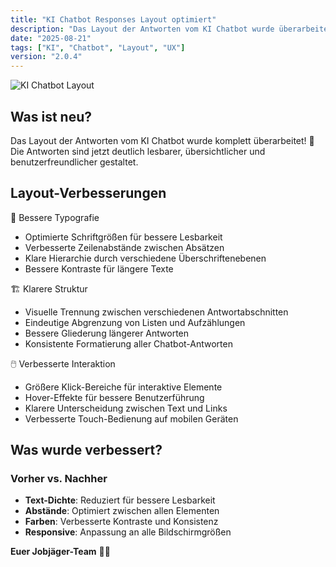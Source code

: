```yaml
---
title: "KI Chatbot Responses Layout optimiert"
description: "Das Layout der Antworten vom KI Chatbot wurde überarbeitet für bessere Lesbarkeit und Benutzerfreundlichkeit"
date: "2025-08-21"
tags: ["KI", "Chatbot", "Layout", "UX"]
version: "2.0.4"
---
```


<img src="/changelog-changelog.png" alt="KI Chatbot Layout" className="w-full rounded-lg border" />

## Was ist neu?

Das Layout der Antworten vom KI Chatbot wurde komplett überarbeitet! 🎨 Die Antworten sind jetzt deutlich lesbarer, übersichtlicher und benutzerfreundlicher gestaltet.

## Layout-Verbesserungen

<Accordion type="multiple" collapsible="true" className="w-full not-prose">
  <AccordionItem value="typografie">
    <AccordionTrigger>📝 Bessere Typografie</AccordionTrigger>
    <AccordionContent className="flex flex-col gap-4 text-balance">
      <ul className="list-disc space-y-2 pl-4">
        <li>Optimierte Schriftgrößen für bessere Lesbarkeit</li>
        <li>Verbesserte Zeilenabstände zwischen Absätzen</li>
        <li>Klare Hierarchie durch verschiedene Überschriftenebenen</li>
        <li>Bessere Kontraste für längere Texte</li>
      </ul>
    </AccordionContent>
  </AccordionItem>
  
  <AccordionItem value="struktur">
    <AccordionTrigger>🏗️ Klarere Struktur</AccordionTrigger>
    <AccordionContent className="flex flex-col gap-4 text-balance">
      <ul className="list-disc space-y-2 pl-4">
        <li>Visuelle Trennung zwischen verschiedenen Antwortabschnitten</li>
        <li>Eindeutige Abgrenzung von Listen und Aufzählungen</li>
        <li>Bessere Gliederung längerer Antworten</li>
        <li>Konsistente Formatierung aller Chatbot-Antworten</li>
      </ul>
    </AccordionContent>
  </AccordionItem>
  
  <AccordionItem value="interaktion">
    <AccordionTrigger>🖱️ Verbesserte Interaktion</AccordionTrigger>
    <AccordionContent className="flex flex-col gap-4 text-balance">
      <ul className="list-disc space-y-2 pl-4">
        <li>Größere Klick-Bereiche für interaktive Elemente</li>
        <li>Hover-Effekte für bessere Benutzerführung</li>
        <li>Klarere Unterscheidung zwischen Text und Links</li>
        <li>Verbesserte Touch-Bedienung auf mobilen Geräten</li>
      </ul>
    </AccordionContent>
  </AccordionItem>
</Accordion>

## Was wurde verbessert?

### Vorher vs. Nachher
- **Text-Dichte**: Reduziert für bessere Lesbarkeit
- **Abstände**: Optimiert zwischen allen Elementen
- **Farben**: Verbesserte Kontraste und Konsistenz
- **Responsive**: Anpassung an alle Bildschirmgrößen

**Euer Jobjäger-Team** 🤖✨
